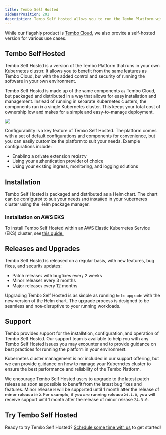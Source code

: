 ```yaml
---
title: Tembo Self Hosted
sideBarPosition: 201
description: Tembo Self Hosted allows you to run the Tembo Platform within your own Kubernetes cluster.
---
```



<Callout variant='tip'>
	While our flagship product is <a href="https://cloud.tembo.io">Tembo Cloud</a>,
	we also provide a self-hosted version for various use cases.
</Callout>


## Tembo Self Hosted

Tembo Self Hosted is a version of the Tembo Platform that runs in your own Kubernetes cluster. It
allows you to benefit from the same features as Tembo Cloud, but with the added control and security of running
the software in your own environment.

Tembo Self Hosted is made up of the same components as Tembo Cloud, but packaged and distributed in a way that allows for
easy installation and management. Instead of running in separate Kubernetes clusters, the components run in a single
Kubernetes cluster. This keeps your total cost of ownership low and makes for a simple and easy-to-manage deployment.

<img src="/enterprise-software.png" />

Configurability is a key feature of Tembo Self Hosted. The platform comes with a set of default configurations and
components for convenience, but you can easily customize the platform to suit your needs. Example configurations
include:
- Enabling a private extension registry
- Using your authentication provider of choice
- Using your existing ingress, monitoring, and logging solutions


## Installation

Tembo Self Hosted is packaged and distributed as a Helm chart. The chart can be configured to suit your needs and installed
in your Kubernetes cluster using the Helm package manager.

### Installation on AWS EKS

To install Tembo Self Hosted within an AWS Elastic Kubernetes Service (EKS) cluster, see <a href="/docs/product/software/tembo-self-hosted/install-on-aws-eks">this guide.</a>

## Releases and Upgrades

Tembo Self Hosted is released on a regular basis, with new features, bug fixes, and security updates:
- Patch releases with bugfixes every 2 weeks
- Minor releases every 3 months
- Major releases every 12 months

Upgrading Tembo Self Hosted is as simple as running `helm upgrade` with the new version of the Helm chart. The upgrade
process is designed to be seamless and non-disruptive to your running workloads.


## Support

Tembo provides support for the installation, configuration, and operation of Tembo Self Hosted. Our support team is
available to help you with any Tembo Self Hosted issues you may encounter and to provide guidance on best practices for running the
platform in your environment.

Kubernetes cluster management is not included in our support offering, but we can provide
guidance on how to manage your Kubernetes cluster to ensure the best performance and reliability of the Tembo Platform.

We encourage Tembo Self Hosted users to upgrade to the latest patch release as soon as possible to benefit from the latest
bug fixes and features. Minor release `N` will be supported until 1 month after the release of minor release `N+2`.
For example, if you are running release `24.1.0`, you will receive support until 1 month after the release of minor
release `24.3.0`.


## Try Tembo Self Hosted
Ready to try Tembo Self Hosted? [Schedule some time with us](https://calendly.com/ian-tembo) to get
started!
